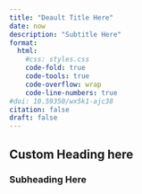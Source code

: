 ```yaml
---
title: "Deault Title Here"
date: now
description: "Subtitle Here"
format:
  html:
    #css: styles.css
    code-fold: true
    code-tools: true
    code-overflow: wrap
    code-line-numbers: true
#doi: 10.59350/wx5k1-ajc38
citation: false
draft: false
---
```

 
## Custom Heading here

### Subheading Here
